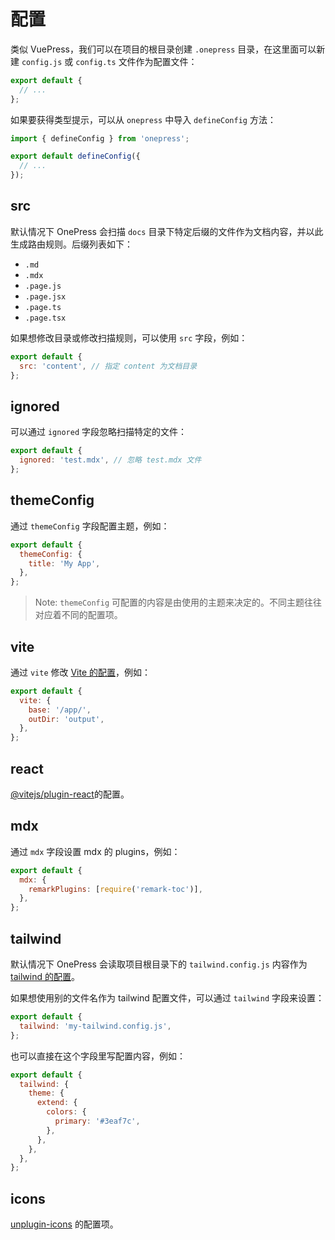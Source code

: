 # 配置

类似 VuePress，我们可以在项目的根目录创建 `.onepress` 目录，在这里面可以新建 `config.js` 或 `config.ts` 文件作为配置文件：

```js title=<root>/.onepress/config.js
export default {
  // ...
};
```

如果要获得类型提示，可以从 `onepress` 中导入 `defineConfig` 方法：

```js
import { defineConfig } from 'onepress';

export default defineConfig({
  // ...
});
```

## src

默认情况下 OnePress 会扫描 `docs` 目录下特定后缀的文件作为文档内容，并以此生成路由规则。后缀列表如下：

- `.md`
- `.mdx`
- `.page.js`
- `.page.jsx`
- `.page.ts`
- `.page.tsx`

如果想修改目录或修改扫描规则，可以使用 `src` 字段，例如：

```js
export default {
  src: 'content', // 指定 content 为文档目录
};
```

## ignored

可以通过 `ignored` 字段忽略扫描特定的文件：

```js
export default {
  ignored: 'test.mdx', // 忽略 test.mdx 文件
};
```

## themeConfig

通过 `themeConfig` 字段配置主题，例如：

```js
export default {
  themeConfig: {
    title: 'My App',
  },
};
```

> Note: `themeConfig` 可配置的内容是由使用的主题来决定的。不同主题往往对应着不同的配置项。

## vite

通过 `vite` 修改 [Vite 的配置](https://vitejs.dev/config/)，例如：

```js
export default {
  vite: {
    base: '/app/',
    outDir: 'output',
  },
};
```

## react

[@vitejs/plugin-react](https://github.com/vitejs/vite/tree/main/packages/plugin-react)的配置。

## mdx

通过 `mdx` 字段设置 mdx 的 plugins，例如：

```js
export default {
  mdx: {
    remarkPlugins: [require('remark-toc')],
  },
};
```

## tailwind

默认情况下 OnePress 会读取项目根目录下的 `tailwind.config.js` 内容作为 [tailwind 的配置](https://tailwindcss.com/docs/configuration)。

如果想使用别的文件名作为 tailwind 配置文件，可以通过 `tailwind` 字段来设置：

```js
export default {
  tailwind: 'my-tailwind.config.js',
};
```

也可以直接在这个字段里写配置内容，例如：

```js
export default {
  tailwind: {
    theme: {
      extend: {
        colors: {
          primary: '#3eaf7c',
        },
      },
    },
  },
};
```

## icons

[unplugin-icons](https://github.com/antfu/unplugin-icons) 的配置项。

